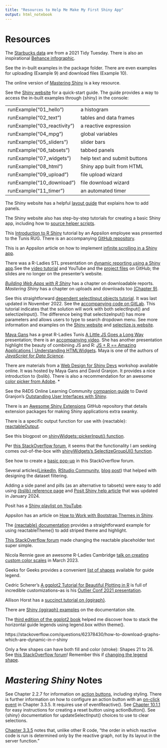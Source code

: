 ```yaml
---
title: "Resources to Help Me Make My First Shiny App"
output: html_notebook
---
```


# Resources

The [Starbucks data](https://github.com/rfordatascience/tidytuesday/blob/master/data/2021/2021-12-21/readme.md) are from a 2021 Tidy Tuesday. There is also an inspirational [Behance infographic](https://www.behance.net/gallery/58743971/Starbucks-Menu-Infographic-Design).

See the in-built examples in the package folder. There are even examples for uploading (Example 9) and download files (Example 10).

The online version of [Mastering Shiny](https://mastering-shiny.org/index.html) is a key resource.

See the [Shiny website](https://shiny.posit.co/r/getstarted/shiny-basics/lesson1/index.html) for a quick-start guide. The guide provides a way to access the in-built examples through {shiny} in the console:

|                            |                              |
|:-------------------------- |:-----------------------------|
|runExample("01_hello")      | a histogram                  |
|runExample("02_text")       | tables and data frames       |
|runExample("03_reactivity") | a reactive expression        |
|runExample("04_mpg")        | global variables             |
|runExample("05_sliders")    | slider bars                  |
|runExample("06_tabsets")    | tabbed panels                |
|runExample("07_widgets")    | help text and submit buttons |
|runExample("08_html")       | Shiny app built from HTML    |
|runExample("09_upload")     | file upload wizard           |
|runExample("10_download")   | file download wizard         |
|runExample("11_timer")      | an automated timer           |

The Shiny website has a helpful [layout guide](https://shiny.posit.co/r/articles/build/layout-guide/) that explains how to add panels.

The Shiny website also has step-by-step tutorials for creating a basic Shiny app, including how to [source helper scripts](https://shiny.posit.co/r/getstarted/shiny-basics/lesson5/).

This [Introduction to R Shiny](https://www.youtube.com/watch?v=P7T5haMRYwk) tutorial by an Appsilon employee was presented to the Tunis RUG. There is an accompanying [GitHub repository](https://github.com/aniaskrzydlo/intro-to-shiny-hands-on-workshop).

This is an Appsilon article on how to implement [infinite scrolling in a Shiny app](https://appsilon.com/infinite-scrolling-in-r-shiny/).

There was a R-Ladies STL presentation on [dynamic reporting using a Shiny app](https://www.meetup.com/rladies-st-louis/events/282720794/).See the [video tutorial](https://www.youtube.com/watch?v=MvGAstDzLJk) and YouTube and the [project files](https://github.com/winterstat/RLadiesSTL-shinyreports/tree/main) on GitHub; the slides are no longer on the presenter's website.

[*Building Web Apps with R Shiny*](https://debruine.github.io/shinyintro/reports.html) has a chapter on downloadable reports. *Mastering Shiny* has a chapter on uploads and downloads too [(Chapter 9)](https://mastering-shiny.org/action-transfer.html#action-transfer).

See this straightforward [dependent selectInput objects tutorial](https://heds.nz/posts/dependent-selectInputs-shiny/). It was last updated in November 2022. See the [accompanying code on GitLab](https://gitlab.com/hedsnz/hedsnz-public/-/blob/main/r/dependent-selectInputs-shiny.R). This tutorial indicates that the solution will work with both selectInput() and selectizeInput(). The difference being that selectizeInput() has more parameters and allows users to type to search dropdown menu. See more information and examples on the [Shiny website](https://shiny.posit.co/r/articles/build/selectize/) and [selectize.js website](https://selectize.dev/).

[Maya Gans](https://maya.rbind.io/resume) has a great R-Ladies Tunis [A Little JS Goes a Long Way](https://alittlejs.netlify.app/#1) presentation; there is an [accompanying video](https://www.youtube.com/watch?v=a_umFne86K8). She has another presentation highlight the beauty of combining JS and R: [JS + R == Amazing Applications | Understanding HTMLWidgets](https://phuseus-jsandr.netlify.app/#1). Maya is one of the authors of [*JavaScript for Data Science*](https://third-bit.com/js4ds/).

There are materials from a [Web Design for Shiny Devs](https://webdesign4shiny.rinterface.com/) workshop available online. It was hosted by Maya Gans and David Granjon. It provides a nice introduction to {bslib}. There is also a recommendation for an awesome [color picker from Adobe](https://color.adobe.com/create/color-wheel). *

See the R4DS Online Learning Community [companion guide](https://r4ds.github.io/bookclub-shinyui/) to David Granjon's [Outstanding User Interfaces with Shiny](https://unleash-shiny.rinterface.com/index.html).

There is an [Awesome Shiny Extensions](https://github.com/nanxstats/awesome-shiny-extensions) GitHub repository that details extension packages for making Shiny applications extra swanky. 

There is a specific output function for use with {reactable}: [reactableOutput](https://glin.github.io/reactable/reference/reactable-shiny.html).

See this blogpost on [shinyWidgets::pickerInput() function](https://copyprogramming.com/howto/shiny-selectinput-to-select-all-from-dropdown).

Per [this StackOverflow forum](https://stackoverflow.com/questions/74653162/how-to-create-dynamic-filters-in-my-r-shiny-app-to-automatically-update-the-valu), it seems that the functionality I am seeking comes out-of-the-box with [shinyWidgets's SelectizeGroupUI() function](https://dreamrs.github.io/shinyWidgets/reference/selectizeGroup-module.html).

See how to create a [basic pop-up](https://stackoverflow.com/questions/73306444/r-shiny-popup-window-when-hovering-over-icon) in this StackOverflow forum.

Several articles([LinkedIn](https://www.linkedin.com/pulse/shiny-app-r-integrating-filter-multiple-dynamic-conditions-lee-rock/), [RStudio Community](https://community.rstudio.com/t/reactive-filter-using-multiple-inputs-in-shiny/28974), [blog post](https://www.davidsolito.com/post/conditional-drop-down-in-shiny/)) that helped with designing the dataset filtering.

Adding a side panel and pills (as an alternative to tabsets) were easy to add using [{bslib} reference page](https://rstudio.github.io/bslib/reference/navset.html#details) and [Posit Shiny help article](https://shiny.posit.co/r/articles/build/tabsets/) that was updated in January 2024.

Posit has a [Shiny playlist on YouTube](https://www.youtube.com/playlist?list=PL9HYL-VRX0oRbLoj3FyL5zeASU5FMDgVe).

Appsilon has an article on [How to Work with Bootstrap Themes in Shiny](https://appsilon.com/r-shiny-bslib/).

The [{reactable} documentation](https://glin.github.io/reactable/reference/reactableTheme.html) provides a straightforward example for using reactableTheme() to add striped theme and highlight.

[This StackOverflow forum](https://stackoverflow.com/questions/74222616/change-search-bar-text-in-reactable-table-in-r) made changing the reactable placeholder text super simple.

Nicola Rennie gave an awesome R-Ladies Cambridge [talk on creating custom color scales](https://nrennie.rbind.io/talks/rladies-cambridge-ggplot2-colours/) in March 2023.

Geeks for Geeks provides a convenient [list of shapes](https://www.geeksforgeeks.org/how-to-change-the-legend-shape-using-ggplot2-in-r/) available for guide legend.

Cedric Scherer's [A ggplot2 Tutorial for Beautiful Plotting in R](https://www.cedricscherer.com/2019/08/05/a-ggplot2-tutorial-for-beautiful-plotting-in-r/) is full of incredible customizations--as is his [Outlier Conf 2021 presentation](https://www.cedricscherer.com/slides/OutlierConf2021_ggplot-wizardry.pdf).

Allison Horst has a [succinct tutorial on {ggiraph}](https://allisonhorst.github.io/ggiraph-demo/demo.html).

There are [Shiny {ggiraph} examples](https://www.ardata.fr/ggiraph-book/shiny-examples.html) on the documentation site.

The [third edition of the ggplot2 book](https://ggplot2-book.org/scales-colour#sec-legend-layout) helped me discover how to stack the horizontal guide legends using legend.box within theme().

https://stackoverflow.com/questions/62378430/how-to-download-graphs-which-are-dynamic-in-r-shiny

Only a few shapes can have both fill and color (stroke): Shapes 21 to 26. See [this StackOverflow forum](https://stackoverflow.com/questions/15965870/fill-and-border-colour-in-geom-point-scale-colour-manual-in-ggplot)! Remember this if [changing the legend shape](https://stackoverflow.com/questions/27221011/fill-scale-is-not-shown-in-the-legend).


# *Mastering Shiny* Notes

See Chapter 2.2.7 for information on [action buttons](https://mastering-shiny.org/basic-ui.html?#action-buttons), including styling. There is further information on how to configure an action button with an [on-click event](https://mastering-shiny.org/basic-reactivity.html#on-click) in Chapter 3.3.5. It requires use of eventReactive(). See [Chapter 10.1.1](https://mastering-shiny.org/action-dynamic.html?#simple-uses) for easy instructions for creating a reset button using actionButton(). See {shiny} documentation for updateSelectInput() choices to use to clear selections.

[Chapter 3.3.5](https://mastering-shiny.org/basic-reactivity.html#execution-order) notes that, unlike other R code, "the order in which reactive code is run is determined only by the reactive graph, not by its layout in the server function."


